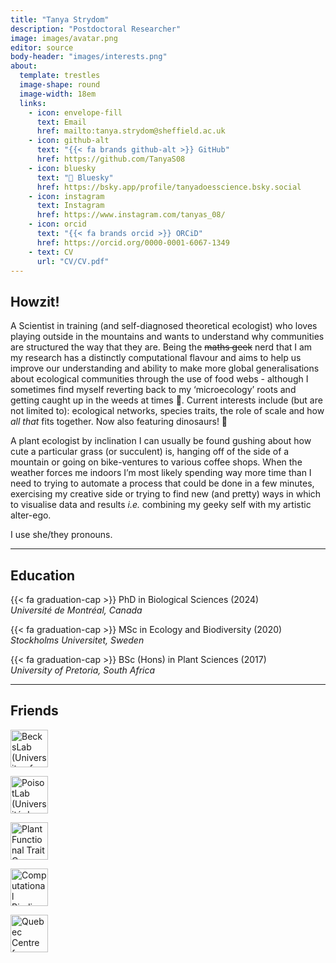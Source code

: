 ```yaml
---
title: "Tanya Strydom"
description: "Postdoctoral Researcher"
image: images/avatar.png
editor: source
body-header: "images/interests.png"
about: 
  template: trestles
  image-shape: round
  image-width: 18em
  links:
    - icon: envelope-fill
      text: Email
      href: mailto:tanya.strydom@sheffield.ac.uk
    - icon: github-alt
      text: "{{< fa brands github-alt >}} GitHub"
      href: https://github.com/TanyaS08
    - icon: bluesky
      text: "🦋 Bluesky"
      href: https://bsky.app/profile/tanyadoesscience.bsky.social
    - icon: instagram
      text: Instagram
      href: https://www.instagram.com/tanyas_08/
    - icon: orcid 
      text: "{{< fa brands orcid >}} ORCiD"
      href: https://orcid.org/0000-0001-6067-1349
    - text: CV
      url: "CV/CV.pdf"
---
```


## Howzit!

A Scientist in training (and self-diagnosed theoretical ecologist) who loves playing outside in the mountains and wants to understand why communities are structured the way that they are. Being the ~~maths geek~~ nerd that I am my research has a distinctly computational flavour and aims to help us improve our understanding and ability to make more global generalisations about ecological communities through the use of food webs - although I sometimes find myself reverting back to my 'microecology' roots and getting caught up in the weeds at times 🙈. Current interests include (but are not limited to): ecological networks, species traits, the role of scale and how *all that* fits together. Now also featuring dinosaurs! 🦖

 A plant ecologist by inclination I can usually be found gushing about how cute a particular grass (or succulent) is, hanging off of the side of a mountain or going on bike-ventures to various coffee shops. When the weather forces me indoors I'm most likely spending way more time than I need to trying to automate a process that could be done in a few minutes, exercising my creative side or trying to find new (and pretty) ways in which to visualise data and results *i.e.* combining my geeky self with my artistic alter-ego.

I use she/they pronouns.  

------------------------------------------------------------------------

## Education

{{< fa graduation-cap >}} PhD in Biological Sciences (2024)\
*Université de Montréal, Canada*\

{{< fa graduation-cap >}} MSc in Ecology and Biodiversity (2020)\
*Stockholms Universitet, Sweden*\

{{< fa graduation-cap >}} BSc (Hons) in Plant Sciences (2017)\
*University of Pretoria, South Africa*\

------------------------------------------------------------------------

## Friends

[![BecksLab (*University of Sheffield, United Kingdom*)\
Lab member](images/beckslab.jpeg){height=60 fig-align="left"}](https://andbeck.github.io/beckslab/)

[![PoisotLab (*Université de Montréal, Canada*)\
Former padawan](images/poisotlab.jpg){height=60 fig-align="left"}](https://poisotlab.io/)

[![Plant Functional Trait Courses (*Norway*)\
Collaborator](images/pftc.jpg){height=60 fig-align="left"}](https://plantfunctionaltraitscourses.w.uib.no)

[![Computational Biodiversity Science & Services program (*Canada*)\
Former fellow](images/bios2.jpeg){height=60 fig-align="left"}](https://bios2.usherbrooke.ca/)

[![Quebec Centre for Biodiversity Science (*Quebec, Canada*)\
Former member](images/qcbs.png){height=60 fig-align="left"}](https://qcbs.ca/)



